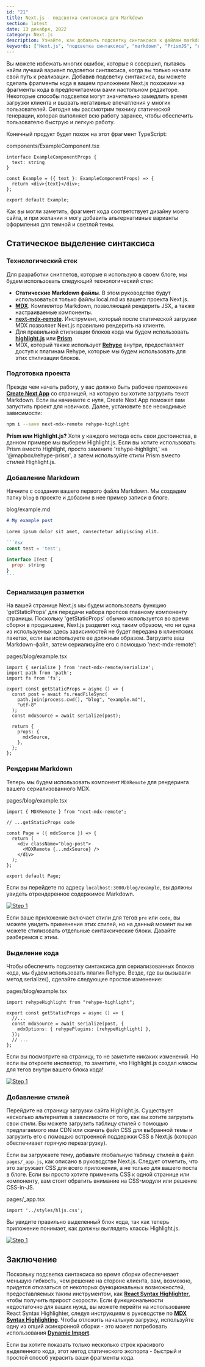 ```yaml
---
id: "21"
title: Next.js - подсветка синтаксиса для Markdown
section: latest
date: 13 декабря, 2022
category: Next.js
description: Узнайте, как добавить подсветку синтаксиса к файлам markdown в приложении Next.js, используя библиотеку, такую как highlight.js.
keywords: ["Next.js", "подсветка синтаксиса", "markdown", "PrismJS", "веб-разработка", "javascript"]
---
```


Вы можете избежать многих ошибок, которые я совершил, пытаясь найти лучший вариант подсветки синтаксиса, когда вы только начали свой путь к реализации. Добавив подсветку синтаксиса, вы можете сделать фрагменты кода в вашем приложении Next.js похожими на фрагменты кода в предпочитаемом вами настольном редакторе. Некоторые способы подсветки могут значительно замедлить время загрузки клиента и вызвать негативные впечатления у многих пользователей. Сегодня мы рассмотрим технику статической генерации, которая выполняет всю работу заранее, чтобы обеспечить пользователю быструю и легкую работу.

Конечный продукт будет похож на этот фрагмент TypeScript:

<PostCodeHeader>
  components/ExampleComponent.tsx
</PostCodeHeader>

```tsx
interface ExampleComponentProps {
  text: string
}

const Example = ({ text }: ExampleComponentProps) => {
  return <div>{text}</div>;
};

export default Example;
```

Как вы могли заметить, фрагмент кода соответствует дизайну моего сайта, и при желании я могу добавить альтернативные варианты оформления для темной и светлой темы.

## Статическое выделение синтаксиса

### Технологический стек

Для разработки сниппетов, которые я использую в своем блоге, мы будем использовать следующий технологический стек:

- __Статические Markdown файлы__. В этом руководстве будут использоваться только файлы local.md из вашего проекта Next.js.
- <a href="https://mdxjs.com/" target="_blank"><strong>MDX</strong></a>. Компилятор Markdown, позволяющий рендерить JSX, а также настраиваемые компоненты.
- <a href="https://github.com/hashicorp/next-mdx-remote" target="_blank"><strong>next-mdx-remote</strong></a>. Инструмент, который после статической загрузки MDX позволяет Next.js правильно рендерить на клиенте.
- Для правильной стилизации блоков кода мы будем использовать <a href="https://highlightjs.org/" target="_blank"><strong>highlight.js</strong></a> или <a href="https://prismjs.com/" target="_blank"><strong>Prism</strong></a>.
- MDX, который также использует <a href="https://github.com/rehypejs/rehype" target="_blank"><strong>Rehype</strong></a> внутри, предоставляет доступ к плагинам Rehype, которые мы будем использовать для этих стилизации блоков.

### Подготовка проекта

Прежде чем начать работу, у вас должно быть рабочее приложение <a href="https://nextjs.org/docs/api-reference/create-next-app" target="_blank"><strong>Create Next App</strong></a> со страницей, на которую вы хотите загрузить текст Markdown. Если вы начинаете с нуля, Create Next App поможет вам запустить проект для новичков. Далее, установите все неоходимые зависимости:

```bash
npm i --save next-mdx-remote rehype-highlight
```

__Prism или Highlight.js?__ Хотя у каждого метода есть свои достоинства, в данном примере мы выберем Highlight.js. Если вы хотите использовать Prism вместо Highlight, просто замените 'rehype-highlight,' на '@mapbox/rehype-prism', а затем используйте стили Prism вместо стилей Highlight.js.

### Добавление Markdown

Начните с создания вашего первого файла Markdown. Мы создадим папку `blog` в проекте и добавим в нее пример записи в блоге.

<PostCodeHeader>
  blog/example.md
</PostCodeHeader>

~~~md
# My example post

Lorem ipsum dolor sit amet, consectetur adipiscing elit.

```tsx
const test = 'test';

interface ITest {
  prop: string
}
```
~~~

### Сериализация разметки

На вашей странице Next.js мы будем использовать функцию 'getStaticProps' для передачи набора пропсов главному компоненту страницы. Поскольку 'getStaticProps' обычно используется во время сборки в продакшене, Next.js разделит код таким образом, что ни одна из используемых здесь зависимостей не будет передана в клиентских пакетах, если вы используете ее должным образом. Загрузите ваш Markdown-файл, затем сериализуйте его с помощью 'next-mdx-remote':

<PostCodeHeader>
  pages/blog/example.tsx
</PostCodeHeader>

```tsx
import { serialize } from 'next-mdx-remote/serialize';
import path from 'path';
import fs from 'fs';

export const getStaticProps = async () => {
  const post = await fs.readFileSync(
    path.join(process.cwd(), "blog", "example.md"),
    "utf-8"
  );
  const mdxSource = await serialize(post);

  return {
    props: {
      mdxSource,
    },
  };
};
```

### Рендерим Markdown

Теперь мы будем использовать компонент `MDXRemote` для рендеринга вашего сериализованного MDX.

<PostCodeHeader>
  pages/blog/example.tsx
</PostCodeHeader>

```tsx
import { MDXRemote } from "next-mdx-remote";

// ...getStaticProps code

const Page = ({ mdxSource }) => {
  return (
    <div className="blog-post">
      <MDXRemote {...mdxSource} />
    </div>
  );
};

export default Page;
```

Если вы перейдете по адресу `localhost:3000/blog/example`, вы должны увидеть отрендеренное содержимое Markdown.

<a href="https://res.cloudinary.com/deihopdzq/image/upload/v1670959749/itsygankov.com/Next.js%20-%20static%20syntax%20highlighting%20for%20Markdown/1_hmiotv.png" target="_blank">
  <img src="https://res.cloudinary.com/deihopdzq/image/upload/v1670959749/itsygankov.com/Next.js%20-%20static%20syntax%20highlighting%20for%20Markdown/1_hmiotv.png" alt="Step 1" />
</a>

Если ваше приложение включает стили для тегов `pre` или `code`, вы можете увидеть применение этих стилей, но на данный момент вы не можете стилизовать отдельные синтаксические блоки. Давайте разберемся с этим.

### Выделение кода

Чтобы обеспечить подсветку синтаксиса для сериализованных блоков кода, мы будем использовать плагин Rehype. Везде, где вы вызывали метод serialize(), сделайте следующее простое изменение:

<PostCodeHeader>
  pages/blog/example.tsx
</PostCodeHeader>

```tsx
import rehypeHighlight from "rehype-highlight";

export const getStaticProps = async () => {
  //...
  const mdxSource = await serialize(post, {
    mdxOptions: { rehypePlugins: [rehypeHighlight] },
  });
  // ...
};
```

Если вы посмотрите на страницу, то не заметите никаких изменений. Но если вы откроете инспектор, то заметите, что Highlight.js создал классы для тегов внутри вашего блока кода!

<a href="https://res.cloudinary.com/deihopdzq/image/upload/v1670959785/itsygankov.com/Next.js%20-%20static%20syntax%20highlighting%20for%20Markdown/2_v1mvha.png" target="_blank">
  <img src="https://res.cloudinary.com/deihopdzq/image/upload/v1670959785/itsygankov.com/Next.js%20-%20static%20syntax%20highlighting%20for%20Markdown/2_v1mvha.png" alt="Step 1" />
</a>

### Добавление стилей

Перейдите на страницу загрузки сайта Highlight.js. Существует несколько альтернатив в зависимости от того, как вы хотите загрузить свои стили. Вы можете загрузить таблицу стилей с помощью предлагаемого ими CDN или скачать файл CSS для выбранной темы и загрузить его с помощью встроенной поддержки CSS в Next.js (которая обеспечивает горячую перезагрузку).

Если вы загружаете тему, добавьте глобальную таблицу стилей в файл `pages/_app.js`, как описано в руководстве Next.js. Следует отметить, что это загружает CSS для всего приложения, а не только для вашего поста в блоге. Если вы просто хотите применить CSS к одной странице или компоненту, вам стоит обратить внимание на CSS-модули или решение CSS-in-JS.

<PostCodeHeader>
  pages/_app.tsx
</PostCodeHeader>

```tsx
import '../styles/hljs.css';
```

Вы увидите правильно выделенный блок кода, так как теперь приложение понимает, как должны выглядеть классы Highlight.js.

<a href="https://res.cloudinary.com/deihopdzq/image/upload/v1670959785/itsygankov.com/Next.js%20-%20static%20syntax%20highlighting%20for%20Markdown/3_nkz33z.png" target="_blank">
  <img src="https://res.cloudinary.com/deihopdzq/image/upload/v1670959785/itsygankov.com/Next.js%20-%20static%20syntax%20highlighting%20for%20Markdown/3_nkz33z.png" alt="Step 1" />
</a>

## Заключение

Поскольку подсветка синтаксиса во время сборки обеспечивает меньшую гибкость, чем решение на стороне клиента, вам, возможно, придется отказаться от некоторых функциональных возможностей, предоставляемых таким инструментом, как <a href="https://github.com/react-syntax-highlighter/react-syntax-highlighter" target="_blank"><strong>React Syntax Highlighter</strong></a>, чтобы получить прирост скорости. Если функциональности недостаточно для ваших нужд, вы можете перейти на использование React Syntax Highlighter, следуя инструкциям в руководстве по <a href="https://mdxjs.com/guides/syntax-highlighting/#syntax-highlighting-at-run-time" target="_blank"><strong>MDX Syntax Highlighting</strong></a>. Чтобы отложить начальную загрузку, используйте одну из опций асинхронной сборки - это может потребовать использования <a href="https://nextjs.org/docs/advanced-features/dynamic-import" target="_blank"><strong>Dynamic Import</strong></a>.

Если вы хотите показать только несколько строк красивого выделенного кода, этот метод статического экспорта - быстрый и простой способ украсить ваши фрагменты кода.
